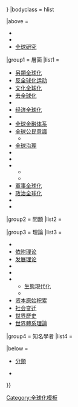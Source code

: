 {{Navbox
|name = 全球化
|title = [[全球化]]
|state = {{{state|{{{1|autocollapse}}}}}}
|bodyclass = hlist

|above =
* {{tsl|en|List of globalization-related journals|全球化相关期刊列表}}
* {{tsl|en|Outline of globalization|全球化大纲}}
* [[全球研究]]

|group1 = 層面
|list1 =
* [[另類全球化]]
* [[反全球化运动]]
* [[文化全球化]]
* [[去全球化]]
* {{tsl|en|Democratic globalization|民主全球化}}
* [[经济全球化]]
* {{tsl|en|Environmental globalization|環境全球化}}
* [[全球金融体系]]
* [[全球公民意識]]
** {{tsl|en|Global citizenship education|全球公民教育}}
* [[全球治理]]
* {{tsl|en|Global politics|全球政治 (全球化層面)|全球政治}}
* {{tsl|en|Global health|全球健康}}
* {{tsl|en|History of globalization|全球化歷史}}
** {{tsl|en|Archaic globalization|古代全球化}}
** {{tsl|en|Proto-globalization|原始全球化}}
* [[軍事全球化]]
* [[政治全球化]]
* {{tsl|en|Trade globalization|貿易全球化}}
* {{tsl|en|Global workforce|全球勞動力}}

|group2 = 問題
|list2 = {{Navbox|subgroup
  |group1 = {{nobold|全球}}
  |list1 =
* [[全球变暖]]
** [[气候正义]]
* [[全球化與疾病]]
** [[2019冠状病毒病疫情]]
* {{tsl|en|Global digital divide|全球数字鸿沟}}
* {{tsl|en|Global labor arbitrage|全球劳动套利}}
* [[世界人口]]
* [[避稅港]]
** [[离岸金融中心]]
** {{tsl|en|Tax inversion|税负倒置}}
* {{link-en|稅基侵蝕和利潤轉移|Base erosion and profit shifting}}
** [[全球最低企業稅率]]
* {{tsl|en|Water security|水安全}}

  |group2 = {{nobold|其他}}
  |list2 =
* [[人才外流]]
** {{tsl|en|Reverse brain drain|人才回流}}
* {{tsl|en|Care drain|护理流失}}
* [[发展援助]]
* [[貧富差距]]
* [[瀕危語言]]
* [[公平貿易]]
* {{tsl|en|Forced displacement|强迫迁离}}
* [[人权]]
* {{tsl|en|Illicit financial flows|非法资金流动}}
* [[帝国主义]]
** {{tsl|en|Academic imperialism|學術帝國主義}}
** [[文化帝國主義]]
** [[语言帝国主义]]
** [[媒體帝國主義]]
** {{tsl|en|Scientific imperialism|科学帝国主义}}
** [[社会帝国主义]]
* [[入侵物种]]
* [[投资者—国家争端解决]]
* {{tsl|en|Leprechaun economics|妖精经济学}}
* [[麥當勞化]]
* {{tsl|en|New international division of labour|新国际分工}}
* [[南北分歧]]
* {{tsl|en|Offshoring|离岸外包}}
* {{tsl|en|Race to the bottom|竞次}}
** [[污染避难所假说]]
* {{tsl|en|Transnational organized crime|跨国有组织犯罪}}
* [[西方化]]
* [[世界大戰]]

  }}

|group3 = 理論
|list3 =
* {{tsl|en|Capital accumulation|資本積累}}
* [[依附理论 (国际政治经济学)|依附理论]]
* [[发展理论]]
* {{tsl|en|Earth system science|地球系统科学}}
* {{tsl|en|Fiscal localism|财政地方主义}}
* {{tsl|en|Modernization theory|现代化理论}}
** [[生態現代化]]
** {{tsl|en|History of modernisation theory|现代化理论历史}}
* [[资本原始积累]]
* [[社会变迁]]
* [[世界歷史]]
* [[世界體系理論]]

|group4 = 知名學者
|list4 ={{Navbox|subgroup
  |group1={{nobold|經濟學}}
  |list1=
* {{tsl|en|Ravi Batra|拉斐·巴特拉}}
* {{tsl|en|Jagdish Bhagwati|贾格迪什·巴格沃蒂}}
* {{tsl|en|Robert Brenner|罗伯特.布伦纳}}
* {{tsl|en|Jayati Ghosh|贾亚提·戈什}}
* {{tsl|en|Michael Hudson (economist)|迈克尔·赫德森 (经济学家)|迈克尔·赫德森}}
* {{tsl|en|Branko Milanović|布兰科·米兰诺维奇}}
* {{tsl|en|Kevin O'Rourke|凯文·奥罗克 (经济学家)|凯文·奥罗克}}
* [[湯瑪斯·皮克提]]
* [[丹尼·罗德里克]]
* [[傑佛瑞·薩克斯]]
* [[约瑟夫·斯蒂格利茨]]

  |group2={{nobold|政治經濟學}}
  |list2=
* [[萨米尔·阿明]]
* {{tsl|en|Giovanni Arrighi|乔万尼·阿里吉}}
* {{tsl|en|Robert W. Cox|罗伯特·W·考克斯}}
* [[安德烈·冈德·弗兰克]]
* {{tsl|en|Stephen Gill (political scientist)|斯蒂芬·吉尔 (政治学者)|斯蒂芬·吉尔}}
* {{tsl|en|Peter Gowan|彼得·高恩}}
* [[大卫·哈维]]
* {{tsl|en|Ronen Palan|罗内·帕兰}}
* {{tsl|en|Susan Strange|苏珊·斯特兰奇}}
* {{tsl|en|Robert Wade (scholar)|罗伯特·韦德 (学者)|罗伯特·韦德}}
* {{tsl|en|Gabriel Zucman|加布里埃尔·祖克曼}}

  |group3={{nobold|政治/社會學}}
  |list3=
* {{tsl|en|Arjun Appadurai|阿尔君·阿帕杜莱}}
* [[丹尼尔·阿尔基布吉]]
* {{tsl|en|Kwame Anthony Appiah|奎迈·安东尼·阿皮亚}}
* [[乌尔利希·贝克]]
* [[瓦爾登·貝約]]
* [[尚·布希亞]]
* [[齐格蒙·鲍曼]]
* [[曼紐·卡斯提爾]]
* {{tsl|en|Christopher Chase-Dunn|克里斯托弗·蔡斯-邓恩}}
* [[阿尔弗雷德·克罗斯比]]
* {{tsl|en|Nancy Fraser|南茜·弗雷泽}}
* {{tsl|en|Susan George (political scientist)|苏珊·乔治 (政治学者)|苏珊·乔治}}
* [[安東尼·紀登斯]]
* [[迈克尔·哈特]]
* {{tsl|en|David Held|戴维·赫尔德}}
* {{tsl|en|Paul Hirst|保罗·赫斯特}}
* {{tsl|en|L. H. M. Ling|凌煥銘}}
* [[安东尼奥·奈格里]]
* {{tsl|en|George Ritzer|乔治·瑞泽尔}}
* [[薩斯基雅·薩森]]
* {{tsl|en|John Urry (sociologist)|约翰·尤瑞 (社会学家)|约翰·尤瑞}}
* [[伊曼纽尔·沃勒斯坦]]

  |group4={{nobold|其他}}
  |list4=
* [[诺姆·乔姆斯基]]
* [[湯馬斯·佛里曼]]
* [[娜欧米·克莱因]]
* {{tsl|en|John Ralston Saul|约翰·拉斯藤·绍尔}}
* [[紈妲娜·希瓦]]
  }}

|below =
* {{icon|category}} [[:Category:全球化|分類]]
* {{Portal-inline|经济学}}

}}<noinclude>
{{Documentation}}
[[Category:全球化模板]]
</noinclude>